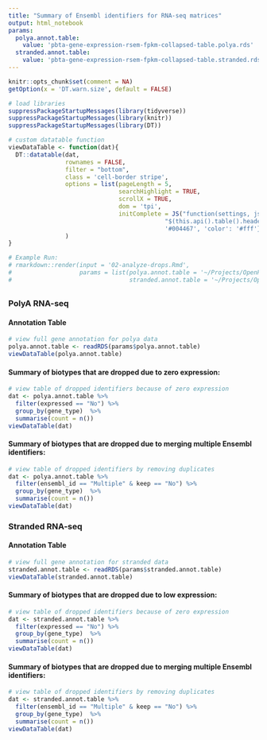 ```yaml
---
title: "Summary of Ensembl identifiers for RNA-seq matrices"
output: html_notebook
params: 
  polya.annot.table: 
    value: 'pbta-gene-expression-rsem-fpkm-collapsed-table.polya.rds'
  stranded.annot.table:
    value: 'pbta-gene-expression-rsem-fpkm-collapsed-table.stranded.rds'
---
```


```r
knitr::opts_chunk$set(comment = NA)
getOption(x = 'DT.warn.size', default = FALSE)
```

```r
# load libraries
suppressPackageStartupMessages(library(tidyverse))
suppressPackageStartupMessages(library(knitr))
suppressPackageStartupMessages(library(DT))
```

```r
# custom datatable function
viewDataTable <- function(dat){
  DT::datatable(dat,
                rownames = FALSE,
                filter = "bottom",
                class = 'cell-border stripe',
                options = list(pageLength = 5,
                               searchHighlight = TRUE,
                               scrollX = TRUE,
                               dom = 'tpi',
                               initComplete = JS("function(settings, json) {",
                                            "$(this.api().table().header()).css({'background-color':
                                            '#004467', 'color': '#fff'});","}"))
                )
}
```

```r
# Example Run:
# rmarkdown::render(input = '02-analyze-drops.Rmd', 
#                   params = list(polya.annot.table = '~/Projects/OpenPBTA-analysis-local/data/pbta-gene-expression-rsem-fpkm-collapsed-table.polya.rds', 
#                                 stranded.annot.table = '~/Projects/OpenPBTA-analysis-local/data/pbta-gene-expression-rsem-fpkm-collapsed-table.stranded.rds'))
```

## {.tabset .tabset-fade}

### PolyA RNA-seq
#### Annotation Table

```r
# view full gene annotation for polya data
polya.annot.table <- readRDS(params$polya.annot.table)
viewDataTable(polya.annot.table)
```

#### Summary of biotypes that are dropped due to zero expression:

```r
# view table of dropped identifiers because of zero expression
dat <- polya.annot.table %>% 
  filter(expressed == "No") %>%
  group_by(gene_type)  %>%
  summarise(count = n()) 
viewDataTable(dat)
```

#### Summary of biotypes that are dropped due to merging multiple Ensembl identifiers:

```r
# view table of dropped identifiers by removing duplicates
dat <- polya.annot.table %>% 
  filter(ensembl_id == "Multiple" & keep == "No") %>%
  group_by(gene_type)  %>%
  summarise(count = n()) 
viewDataTable(dat)
```

### Stranded RNA-seq 
#### Annotation Table

```r
# view full gene annotation for stranded data
stranded.annot.table <- readRDS(params$stranded.annot.table)
viewDataTable(stranded.annot.table)
```

#### Summary of biotypes that are dropped due to low expression:

```r
# view table of dropped identifiers because of zero expression
dat <- stranded.annot.table %>% 
  filter(expressed == "No") %>%
  group_by(gene_type)  %>%
  summarise(count = n()) 
viewDataTable(dat)
```

#### Summary of biotypes that are dropped due to merging multiple Ensembl identifiers:

```r
# view table of dropped identifiers by removing duplicates
dat <- stranded.annot.table %>% 
  filter(ensembl_id == "Multiple" & keep == "No") %>%
  group_by(gene_type)  %>%
  summarise(count = n()) 
viewDataTable(dat)
```

